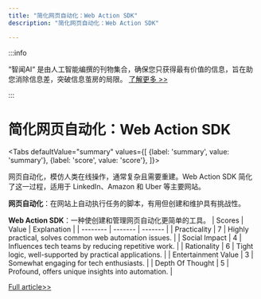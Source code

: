```yaml
---
title: "简化网页自动化：Web Action SDK"
description: "简化网页自动化：Web Action SDK"

---
```



:::info

“智闻AI“ 是由人工智能编撰的刊物集合，确保您只获得最有价值的信息，旨在助您消除信息差，突破信息茧房的局限。  [了解更多 >>](/)

:::

# 简化网页自动化：Web Action SDK


<Tabs
	defaultValue="summary"
	values={[
	{label: 'summary', value: 'summary'},
	{label: 'score', value: 'score'},
]}>
<TabItem value="summary">


网页自动化，模仿人类在线操作，通常复杂且需要重建。Web Action SDK 简化了这一过程，适用于 LinkedIn、Amazon 和 Uber 等主要网站。

**网页自动化**：在网站上自动执行任务的脚本，有用但创建和维护具有挑战性。

**Web Action SDK**：一种使创建和管理网页自动化更简单的工具。
</TabItem>
<TabItem value="score">
	| Scores     | Value   | Explanation |
	| -------- | ------- | ------- |
	| Practicality  | 7    | Highly practical, solves common web automation issues.    |
	| Social Impact | 4     | Influences tech teams by reducing repetitive work.    |
	| Rationality    | 6    | Tight logic, well-supported by practical applications.    |
	| Entertainment Value    | 3    | Somewhat engaging for tech enthusiasts.    |
	| Depth Of Thought    | 5    | Profound, offers unique insights into automation.    |
</TabItem>
</Tabs>

[Full article>>](https://www.producthunt.com/posts/web-action-sdk)

